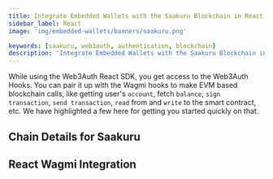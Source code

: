 ```yaml
---
title: Integrate Embedded Wallets with the Saakuru Blockchain in React
sidebar_label: React
image: 'img/embedded-wallets/banners/saakuru.png'

keywords: [saakuru, web3auth, authentication, blockchain]
description: 'Integrate Embedded Wallets with the Saakuru Blockchain in React | Embedded Wallets'
---
```



While using the Web3Auth React SDK, you get access to the Web3Auth Hooks. You can pair it up with the Wagmi hooks to make EVM based blockchain calls, like getting user's `account`, fetch `balance`, `sign transaction`, `send transaction`, `read` from and `write` to the smart contract, etc. We have highlighted a few here for getting you started quickly on that.

## Chain Details for Saakuru

<ChainDetailsSaakuru />

## React Wagmi Integration

<ReactWagmiIntegration />
